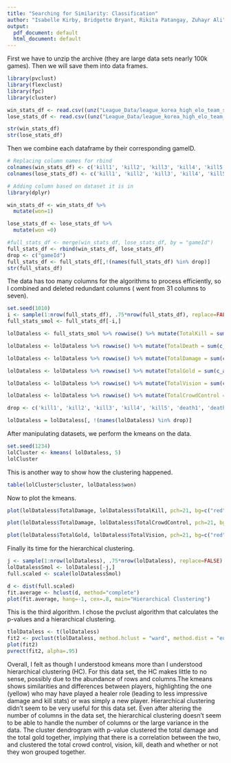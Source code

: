 ```yaml
---
title: "Searching for Similarity: Classification"
author: "Isabelle Kirby, Bridgette Bryant, Rikita Patangay, Zuhayr Ali"
output:
  pdf_document: default
  html_document: default
---
```




First we have to unzip the archive (they are large data sets nearly 100k games). Then we will save them into data frames.

```r
library(pvclust)
library(flexclust)
library(fpc)
library(cluster)

win_stats_df <- read.csv((unz("League_Data/league_korea_high_elo_team_stats.zip", "win_team_stats.csv")))
lose_stats_df <- read.csv((unz("League_Data/league_korea_high_elo_team_stats.zip", "lose_team_stats.csv")))

str(win_stats_df)
str(lose_stats_df)
```
Then we combine each dataframe by their corresponding gameID.
```r
# Replacing column names for rbind
colnames(win_stats_df) <- c('kill1', 'kill2', 'kill3', 'kill4', 'kill5', 'death1', 'death2', 'death3', 'death4', 'death5', 'totalDamageDealtToChampions1', 'totalDamageDealtToChampions2', 'totalDamageDealtToChampions3', 'totalDamageDealtToChampions4', 'totalDamageDealtToChampions5', 'goldEarned1', 'goldEarned2', 'goldEarned3', 'goldEarned4', 'goldEarned5', 'visionScore1', 'visionScore2', 'visionScore3', 'visionScore4', 'visionScore5', 'totalTimeCrowdControlDealt1', 'totalTimeCrowdControlDealt2', 'totalTimeCrowdControlDealt3', 'totalTimeCrowdControlDealt4', 'totalTimeCrowdControlDealt5', 'gameId')
colnames(lose_stats_df) <- c('kill1', 'kill2', 'kill3', 'kill4', 'kill5', 'death1', 'death2', 'death3', 'death4', 'death5', 'totalDamageDealtToChampions1', 'totalDamageDealtToChampions2', 'totalDamageDealtToChampions3', 'totalDamageDealtToChampions4', 'totalDamageDealtToChampions5', 'goldEarned1', 'goldEarned2', 'goldEarned3', 'goldEarned4', 'goldEarned5', 'visionScore1', 'visionScore2', 'visionScore3', 'visionScore4', 'visionScore5', 'totalTimeCrowdControlDealt1', 'totalTimeCrowdControlDealt2', 'totalTimeCrowdControlDealt3', 'totalTimeCrowdControlDealt4', 'totalTimeCrowdControlDealt5', 'gameId')

# Adding column based on dataset it is in
library(dplyr)

win_stats_df <- win_stats_df %>%
  mutate(won=1)

lose_stats_df <- lose_stats_df %>%
  mutate(won =0)

#full_stats_df <- merge(win_stats_df, lose_stats_df, by = "gameId")
full_stats_df <- rbind(win_stats_df, lose_stats_df)
drop <- c("gameId")
full_stats_df <- full_stats_df[,!(names(full_stats_df) %in% drop)]
str(full_stats_df)
```
The data has too many columns for the algorithms to process efficiently, so I combined and deleted redundant columns ( went from 31 columns to seven).
```r
set.seed(1010)
i <- sample(1:nrow(full_stats_df), .75*nrow(full_stats_df), replace=FALSE)
full_stats_smol <- full_stats_df[-i,]

lolDataless <- full_stats_smol %>% rowwise() %>% mutate(TotalKill = sum(c_across(kill1:kill5)))

lolDataless <- lolDataless %>% rowwise() %>% mutate(TotalDeath = sum(c_across(death1:death5)))

lolDataless <- lolDataless %>% rowwise() %>% mutate(TotalDamage = sum(c_across(totalDamageDealtToChampions1:totalDamageDealtToChampions5)))

lolDataless <- lolDataless %>% rowwise() %>% mutate(TotalGold = sum(c_across(goldEarned1:goldEarned5)))

lolDataless <- lolDataless %>% rowwise() %>% mutate(TotalVision = sum(c_across(visionScore1:visionScore5)))

lolDataless <- lolDataless %>% rowwise() %>% mutate(TotalCrowdControl = sum(c_across(totalTimeCrowdControlDealt1:totalTimeCrowdControlDealt5)))

drop <- c('kill1', 'kill2', 'kill3', 'kill4', 'kill5', 'death1', 'death2', 'death3', 'death4', 'death5', 'totalDamageDealtToChampions1', 'totalDamageDealtToChampions2', 'totalDamageDealtToChampions3', 'totalDamageDealtToChampions4', 'totalDamageDealtToChampions5', 'goldEarned1', 'goldEarned2', 'goldEarned3', 'goldEarned4', 'goldEarned5', 'visionScore1', 'visionScore2', 'visionScore3', 'visionScore4', 'visionScore5', 'totalTimeCrowdControlDealt1', 'totalTimeCrowdControlDealt2', 'totalTimeCrowdControlDealt3', 'totalTimeCrowdControlDealt4', 'totalTimeCrowdControlDealt5')

lolDataless = lolDataless[, !(names(lolDataless) %in% drop)]


```

After manipulating datasets, we perform the kmeans on the data.
```r
set.seed(1234)
lolCluster <- kmeans( lolDataless, 5)
lolCluster
```
This is another way to show how the clustering happened.
```r
table(lolCluster$cluster, lolDataless$won)
```
Now to plot the kmeans.
```r
plot(lolDataless$TotalDamage, lolDataless$TotalKill, pch=21, bg=c("red", "orange", "yellow" , "green", "blue" )[unclass(lolCluster$cluster)], main="League of Legends Dataset")

plot(lolDataless$TotalDamage, lolDataless$TotalCrowdControl, pch=21, bg=c("red", "orange", "yellow" , "green", "blue" )[unclass(lolCluster$cluster)], main="League of Legends Dataset")

plot(lolDataless$TotalGold, lolDataless$TotalVision, pch=21, bg=c("red", "orange", "yellow" , "green", "blue" )[unclass(lolCluster$cluster)], main="League of Legends Dataset")
```



Finally its time for the hierarchical clustering.
```r
j <- sample(1:nrow(lolDataless), .75*nrow(lolDataless), replace=FALSE)
lolDatalessSmol <- lolDataless[-j,]
full.scaled <- scale(lolDatalessSmol)

d <- dist(full.scaled)
fit.average <- hclust(d, method="complete")
plot(fit.average, hang=-1, cex=.8, main="Hierarchical Clustering")
```
This is the third algorithm. I chose the pvclust algorithm that calculates the p-values and a hierarchical clustering.
```r
tlolDataless <- t(lolDataless)
fit2 <- pvclust(tlolDataless, method.hclust = "ward", method.dist = "euclidean")
plot(fit2)
pvrect(fit2, alpha=.95)
```

Overall, I felt as though I understood kmeans more than I understood hierarchical clustering (HC). For this data set, the HC makes little to no sense, possibly due to the abundance of rows and columns.The kmeans shows similarities and differences between players, highlighting the one (yellow) who may have played a healer role (leading to less impressive damage and kill stats) or was simply a new player. Hierarchical clustering didn't seem to be very useful for this data set. Even after altering the number of columns in the data set, the hierarchical clustering doesn't seem to be able to handle the number of columns or the large variance in the data. The cluster dendrogram with p-value clustered the total damage and the total gold together, implying that there is a correlation between the two, and clustered the total crowd control, vision, kill, death and whether or not they won grouped together.


